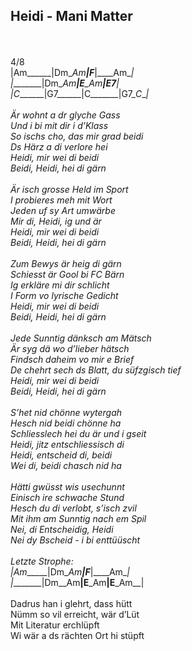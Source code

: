## Heidi - Mani Matter\
\
\
4/8\
|Am______|Dm__Am__|____F___|____Am__|\
|________|Dm__Am__|E___Am__|____E7__|\
|C_______|G7______|C_______|G7__C___|\
\
Är wohnt a dr glyche Gass\
Und i bi mit dir i d'Klass\
So ischs cho, das mir grad beidi\
Ds Härz a di verlore hei\
Heidi, mir wei di beidi\
Beidi, Heidi, hei di gärn\
\
Är isch grosse Held im Sport\
I probieres meh mit Wort\
Jeden uf sy Art umwärbe\
Mir di, Heidi, ig und är\
Heidi, mir wei di beidi\
Beidi, Heidi, hei di gärn\
\
Zum Bewys är heig di gärn\
Schiesst är Gool bi FC Bärn\
Ig erkläre mi dir schlicht\
I Form vo lyrische Gedicht\
Heidi, mir wei di beidi\
Beidi, Heidi, hei di gärn\
\
Jede Sunntig dänksch am Mätsch\
Är syg dä wo d'lieber hätsch\
Findsch daheim vo mir e Brief\
De chehrt sech ds Blatt, du süfzgisch tief\
Heidi, mir wei di beidi\
Beidi, Heidi, hei di gärn\
\
S'het nid chönne wytergah\
Hesch nid beidi chönne ha\
Schliesslech hei du är und i gseit\
Heidi, jitz entschliessisch di\
Heidi, entscheid di, beidi\
Wei di, beidi chasch nid ha\
\
Hätti gwüsst wis usechunnt\
Einisch ire schwache Stund\
Hesch du di verlobt, s'isch zvil\
Mit ihm am Sunntig nach em Spil\
Nei, di Entscheidig, Heidi\
Nei dy Bscheid - i bi enttüüscht\
\
Letzte Strophe:\
|Am______|Dm__Am__|____F___|____Am__|\
|________|Dm__Am__|E___Am__|E___Am__|\
\
Dadrus han i glehrt, dass hütt\
Nümm so vil erreicht, wär d'Lüt\
Mit Literatur erchlüpft\
Wi wär a ds rächten Ort hi stüpft\
\
